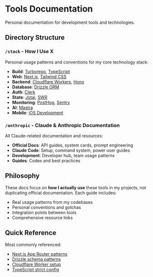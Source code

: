 # Tools Documentation

Personal documentation for development tools and technologies.

## Directory Structure

### `/stack` - How I Use X
Personal usage patterns and conventions for my core technology stack:
- **Build**: [Turborepo](./stack/turborepo.md), [TypeScript](./stack/typescript.md)
- **Web**: [Next.js](./stack/nextjs.md), [Tailwind CSS](./stack/tailwind.md)
- **Backend**: [Cloudflare Workers](./stack/cloudflare.md), [Hono](./stack/hono.md)
- **Database**: [Drizzle ORM](./stack/drizzle.md)
- **Auth**: [Clerk](./stack/clerk.md)
- **State**: [Jotai](./stack/jotai.md), [SWR](./stack/swr.md)
- **Monitoring**: [PostHog](./stack/posthog.md), [Sentry](./stack/sentry.md)
- **AI**: [Mastra](./stack/mastra.md)
- **Mobile**: [iOS Development](./stack/ios.md)

### `/anthropic` - Claude & Anthropic Documentation
All Claude-related documentation and resources:
- **Official Docs**: API guides, system cards, prompt engineering
- **Claude Code**: Setup, command system, power user guides
- **Development**: Developer hub, team usage patterns
- **Guides**: Codex and best practices

## Philosophy

These docs focus on **how I actually use** these tools in my projects, not duplicating official documentation. Each guide includes:
- Real usage patterns from my codebases
- Personal conventions and gotchas
- Integration points between tools
- Comprehensive resource links

## Quick Reference

Most commonly referenced:
- [Next.js App Router patterns](./stack/nextjs.md)
- [Drizzle schema patterns](./stack/drizzle.md)
- [Cloudflare Worker setup](./stack/cloudflare.md)
- [TypeScript strict config](./stack/typescript.md)